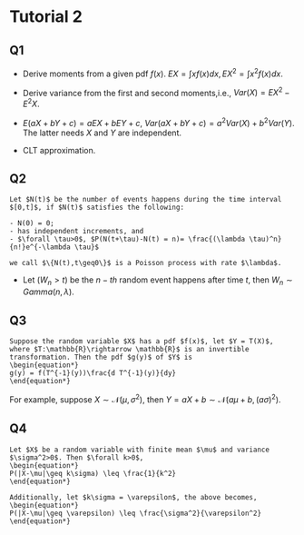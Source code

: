 # Tutorial 2{#sec:T2}

## Q1 

* Derive moments from a given pdf $f(x)$. $EX = \int xf(x)dx, EX^2=\int x^2f(x)dx$.

* Derive variance from the first and second moments,i.e., $Var(X)=EX^2-E^2X$.

* $E(aX+bY+c) = aEX + bEY+c$, $Var(aX+bY+c) = a^2Var(X)+b^2Var(Y)$. The latter needs $X$ and $Y$ are independent.

* CLT approximation.

## Q2

```definition
Let $N(t)$ be the number of events happens during the time interval $[0,t]$, if $N(t)$ satisfies the following:
  
- N(0) = 0;
- has independent increments, and
- $\forall \tau>0$, $P(N(t+\tau)-N(t) = n)= \frac{(\lambda \tau)^n}{n!}e^{-\lambda \tau}$
  
we call $\{N(t),t\geq0\}$ is a Poisson process with rate $\lambda$.
```

* Let $(W_n>t)$ be the $n-th$ random event happens after time $t$, then $W_n\sim Gamma(n, \lambda)$.

## Q3 

```proposition
Suppose the random variable $X$ has a pdf $f(x)$, let $Y = T(X)$, where $T:\mathbb{R}\rightarrow \mathbb{R}$ is an invertible transformation. Then the pdf $g(y)$ of $Y$ is 
\begin{equation*}
g(y) = f(T^{-1}(y))\frac{d T^{-1}(y)}{dy}
\end{equation*}
```

For example, suppose $X\sim\mathcal{N}(\mu,\sigma^2)$, then $Y=aX+b\sim\mathcal{N}(a\mu+b, (a\sigma)^2)$.

## Q4

```theorem
Let $X$ be a random variable with finite mean $\mu$ and variance $\sigma^2>0$. Then $\forall k>0$, 
\begin{equation*}
P(|X-\mu|\geq k\sigma) \leq \frac{1}{k^2}
\end{equation*}

Additionally, let $k\sigma = \varepsilon$, the above becomes, 
\begin{equation*}
P(|X-\mu|\geq \varepsilon) \leq \frac{\sigma^2}{\varepsilon^2}
\end{equation*}
```


  